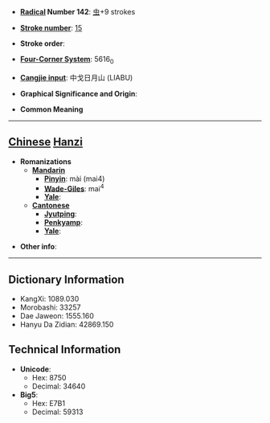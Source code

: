 * '''[[Wiktionary:Chinese radical index| Radical]] Number 142''': [[Wiktionary:Chinese radical index 虫|虫]]+9 strokes

* '''[[Wiktionary:Chinese total strokes index|Stroke number]]''': [[Wiktionary:Chinese total strokes index 15|15]]

* '''Stroke order''': 

* '''[[Wiktionary:Chinese four corner index|Four-Corner System]]''': 5616<sub>0</sub>

* '''[[Wiktionary:Chinese Cangjie index|Cangjie input]]''': 中戈日月山 (LIABU)

* '''Graphical Significance and Origin''': 

* '''Common Meaning'''

----

== [[Chinese]] [[Hanzi]] ==

* '''Romanizations'''
** '''[[Mandarin]]'''
*** '''[[Pinyin]]''': mài (mai4)
*** '''[[Wade-Giles]]''': mai<sup>4</sup>
*** '''[[Yale]]''': 
** '''[[Cantonese]]'''
*** '''[[Jyutping]]''':
*** '''[[Penkyamp]]''': 
*** '''[[Yale]]''': 

* '''Other info''': 

----

== Dictionary Information ==

* KangXi: 1089.030
* Morobashi: 33257
* Dae Jaweon: 1555.160
* Hanyu Da Zidian: 42869.150

== Technical Information ==

* '''Unicode''':
** Hex: 8750
** Decimal: 34640
* '''Big5''':
** Hex: E7B1
** Decimal: 59313
